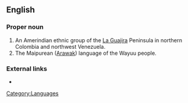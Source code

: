 ==English==
{{wikipedia}}

===Proper noun===
{{en-proper noun}}

# An Amerindian ethnic group of the [[La Guajira]] Peninsula in northern Colombia and northwest Venezuela.
# The Maipurean ([[Arawak]]) language of the Wayuu people.

===External links===
* {{ethnologue|code=guc}}

[[Category:Languages]]